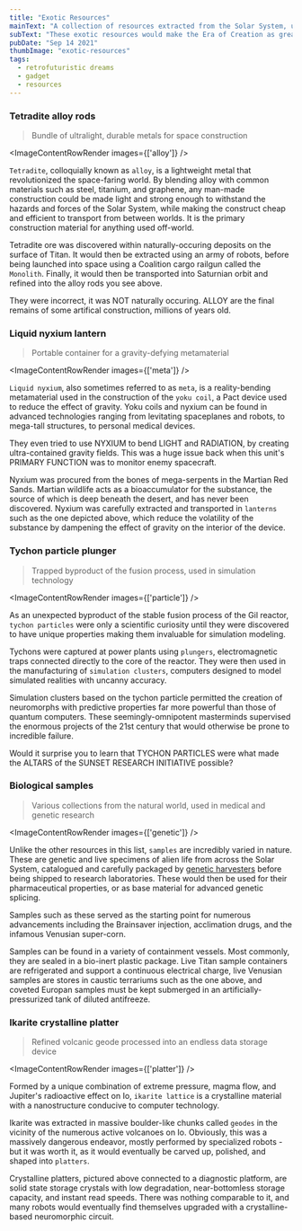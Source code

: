 ```yaml
---
title: "Exotic Resources"
mainText: "A collection of resources extracted from the Solar System, used to power the world of the future."
subText: "These exotic resources would make the Era of Creation as great as it was."
pubDate: "Sep 14 2021"
thumbImage: "exotic-resources"
tags:
  - retrofuturistic dreams
  - gadget
  - resources
---
```



### Tetradite alloy rods
> Bundle of ultralight, durable metals for space construction

<ImageContentRowRender 
  images={['alloy']}
/>

`Tetradite`, colloquially known as `alloy`, is a lightweight metal that revolutionized the space-faring world. By blending alloy with common materials such as steel, titanium, and graphene, any man-made construction could be made light and strong enough to withstand the hazards and forces of the Solar System, while making the construct cheap and efficient to transport from between worlds. It is the primary construction material for anything used off-world.

Tetradite ore was discovered within naturally-occuring deposits on the surface of Titan. It would then be extracted using an army of robots, before being launched into space using a Coalition cargo railgun called the `Monolith`. Finally, it would then be transported into Saturnian orbit and refined into the alloy rods you see above.

<QuoteRow author={AuthorUniserve} >
They were incorrect, it was NOT naturally occuring. ALLOY are the final remains of some artifical construction, millions of years old.
</QuoteRow>

### Liquid nyxium lantern
> Portable container for a gravity-defying metamaterial

<ImageContentRowRender 
  images={['meta']}
/>

`Liquid nyxium`, also sometimes referred to as `meta`, is a reality-bending metamaterial used in the construction of the `yoku coil`, a Pact device used to reduce the effect of gravity. Yoku coils and nyxium can be found in advanced technologies ranging from levitating spaceplanes and robots, to mega-tall structures, to personal medical devices.

<QuoteRow author={AuthorUniserve} >
They even tried to use NYXIUM to bend LIGHT and RADIATION, by creating ultra-contained gravity fields. This was a huge issue back when this unit's PRIMARY FUNCTION was to monitor enemy spacecraft.
</QuoteRow>

Nyxium was procured from the bones of mega-serpents in the Martian Red Sands. Martian wildlife acts as a bioaccumulator for the substance, the source of which is deep beneath the desert, and has never been discovered. Nyxium was carefully extracted and transported in `lanterns` such as the one depicted above, which reduce the volatility of the substance by dampening the effect of gravity on the interior of the device.

### Tychon particle plunger
> Trapped byproduct of the fusion process, used in simulation technology

<ImageContentRowRender 
  images={['particle']}
/>

As an unexpected byproduct of the stable fusion process of the Gil reactor, `tychon particles` were only a scientific curiosity until they were discovered to have unique properties making them invaluable for simulation modeling. 

Tychons were captured at power plants using `plungers`, electromagnetic traps connected directly to the core of the reactor. They were then used in the manufacturing of `simulation clusters`, computers designed to model simulated realities with uncanny accuracy.

Simulation clusters based on the tychon particle permitted the creation of neuromorphs with predictive properties far more powerful than those of quantum computers. These seemingly-omnipotent masterminds supervised the enormous projects of the 21st century that would otherwise be prone to incredible failure.

<QuoteRow author={AuthorUniserve} >
Would it surprise you to learn that TYCHON PARTICLES were what made the ALTARS of the SUNSET RESEARCH INITIATIVE possible?
</QuoteRow>

### Biological samples
> Various collections from the natural world, used in medical and genetic research

<ImageContentRowRender 
  images={['genetic']}
/>

Unlike the other resources in this list, `samples` are incredibly varied in nature. These are genetic and live specimens of alien life from across the Solar System, catalogued and carefully packaged by [genetic harvesters](/posts/hello-from-venus) before being shipped to research laboratories. These would then be used for their pharmaceutical properties, or as base material for advanced genetic splicing.

Samples such as these served as the starting point for numerous advancements including the Brainsaver injection, acclimation drugs, and the infamous Venusian super-corn.

Samples can be found in a variety of containment vessels. Most commonly, they are sealed in a bio-inert plastic package. Live Titan sample containers are refrigerated and support a continuous electrical charge, live Venusian samples are stores in caustic terrariums such as the one above, and coveted Europan samples must be kept submerged in an artificially-pressurized tank of diluted antifreeze.

### Ikarite crystalline platter
> Refined volcanic geode processed into an endless data storage device

<ImageContentRowRender 
  images={['platter']}
/>

Formed by a unique combination of extreme pressure, magma flow, and Jupiter's radioactive effect on Io, `ikarite lattice` is a crystalline material with a nanostructure conducive to computer technology. 

Ikarite was extracted in massive boulder-like chunks called `geodes` in the vicinity of the numerous active volcanoes on Io. Obviously, this was a massively dangerous endeavor, mostly performed by specialized robots - but it was worth it, as it would eventually be carved up, polished, and shaped into `platters`.

Crystalline platters, pictured above connected to a diagnostic platform, are solid state storage crystals with low degradation, near-bottomless storage capacity, and instant read speeds. There was nothing comparable to it, and many robots would eventually find themselves upgraded with a crystalline-based neuromorphic circuit.
